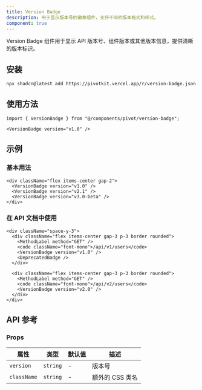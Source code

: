 ```yaml
---
title: Version Badge
description: 用于显示版本号的徽章组件，支持不同的版本格式和样式。
component: true
---
```


Version Badge 组件用于显示 API 版本号、组件版本或其他版本信息，提供清晰的版本标识。

<ComponentPreview name="version-badge-demo" />

## 安装

```bash
npx shadcn@latest add https://pivotkit.vercel.app/r/version-badge.json
```

## 使用方法

```tsx
import { VersionBadge } from "@/components/pivot/version-badge";
```

```tsx
<VersionBadge version="v1.0" />
```

## 示例

### 基本用法

```tsx
<div className="flex items-center gap-2">
  <VersionBadge version="v1.0" />
  <VersionBadge version="v2.1" />
  <VersionBadge version="v3.0-beta" />
</div>
```

### 在 API 文档中使用

```tsx
<div className="space-y-3">
  <div className="flex items-center gap-3 p-3 border rounded">
    <MethodLabel method="GET" />
    <code className="font-mono">/api/v1/users</code>
    <VersionBadge version="v1.0" />
    <DeprecatedBadge />
  </div>

  <div className="flex items-center gap-3 p-3 border rounded">
    <MethodLabel method="GET" />
    <code className="font-mono">/api/v2/users</code>
    <VersionBadge version="v2.0" />
  </div>
</div>
```

## API 参考

### Props

| 属性        | 类型     | 默认值 | 描述            |
| ----------- | -------- | ------ | --------------- |
| `version`   | `string` | -      | 版本号          |
| `className` | `string` | -      | 额外的 CSS 类名 |

